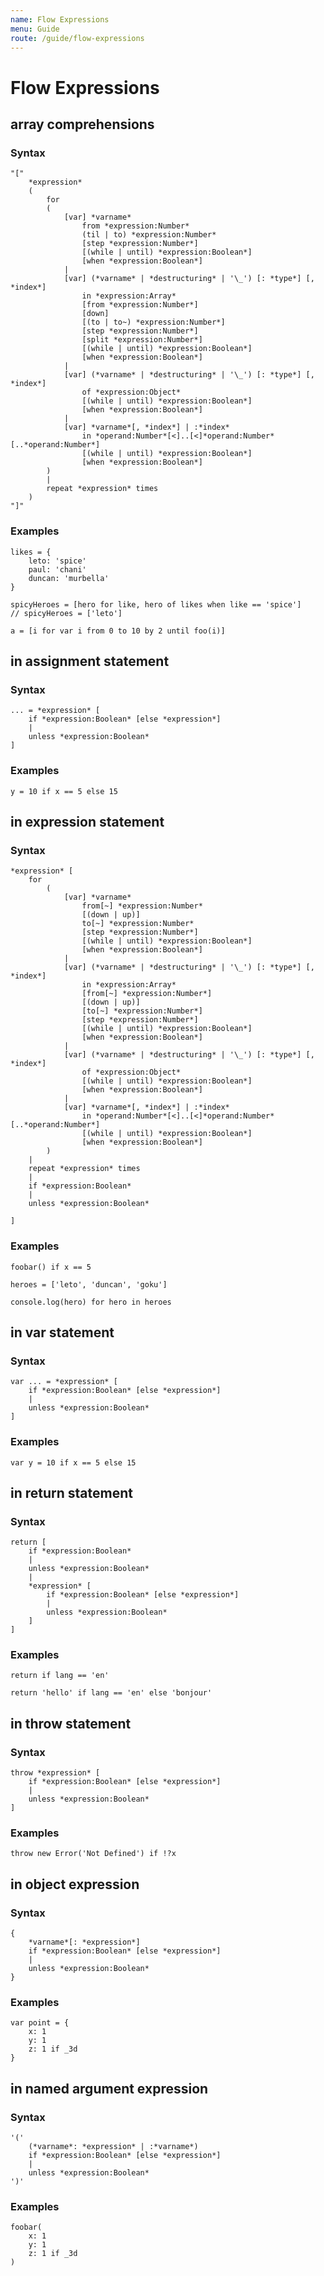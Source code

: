 ```yaml
---
name: Flow Expressions
menu: Guide
route: /guide/flow-expressions
---
```


# Flow Expressions

## array comprehensions

### Syntax

```syntax
"["
	*expression*
	(
		for
		(
			[var] *varname*
				from *expression:Number*
				(til | to) *expression:Number*
				[step *expression:Number*]
				[(while | until) *expression:Boolean*]
				[when *expression:Boolean*]
			|
			[var] (*varname* | *destructuring* | '\_') [: *type*] [, *index*]
				in *expression:Array*
				[from *expression:Number*]
				[down]
				[(to | to~) *expression:Number*]
				[step *expression:Number*]
				[split *expression:Number*]
				[(while | until) *expression:Boolean*]
				[when *expression:Boolean*]
			|
			[var] (*varname* | *destructuring* | '\_') [: *type*] [, *index*]
				of *expression:Object*
				[(while | until) *expression:Boolean*]
				[when *expression:Boolean*]
			|
			[var] *varname*[, *index*] | :*index*
				in *operand:Number*[<]..[<]*operand:Number*[..*operand:Number*]
				[(while | until) *expression:Boolean*]
				[when *expression:Boolean*]
		)
		|
		repeat *expression* times
	)
"]"
```

### Examples

```kaoscript
likes = {
	leto: 'spice'
	paul: 'chani'
	duncan: 'murbella'
}

spicyHeroes = [hero for like, hero of likes when like == 'spice']
// spicyHeroes = ['leto']
```

```kaoscript
a = [i for var i from 0 to 10 by 2 until foo(i)]
```

## in assignment statement

### Syntax

```syntax
... = *expression* [
	if *expression:Boolean* [else *expression*]
	|
	unless *expression:Boolean*
]
```

### Examples

```kaoscript
y = 10 if x == 5 else 15
```

## in expression statement

### Syntax

```syntax
*expression* [
	for
		(
			[var] *varname*
				from[~] *expression:Number*
				[(down | up)]
				to[~] *expression:Number*
				[step *expression:Number*]
				[(while | until) *expression:Boolean*]
				[when *expression:Boolean*]
			|
			[var] (*varname* | *destructuring* | '\_') [: *type*] [, *index*]
				in *expression:Array*
				[from[~] *expression:Number*]
				[(down | up)]
				[to[~] *expression:Number*]
				[step *expression:Number*]
				[(while | until) *expression:Boolean*]
				[when *expression:Boolean*]
			|
			[var] (*varname* | *destructuring* | '\_') [: *type*] [, *index*]
				of *expression:Object*
				[(while | until) *expression:Boolean*]
				[when *expression:Boolean*]
			|
			[var] *varname*[, *index*] | :*index*
				in *operand:Number*[<]..[<]*operand:Number*[..*operand:Number*]
				[(while | until) *expression:Boolean*]
				[when *expression:Boolean*]
		)
	|
	repeat *expression* times
	|
	if *expression:Boolean*
	|
	unless *expression:Boolean*

]
```

### Examples

```kaoscript
foobar() if x == 5
```

```kaoscript
heroes = ['leto', 'duncan', 'goku']

console.log(hero) for hero in heroes
```

## in var statement

### Syntax

```syntax
var ... = *expression* [
	if *expression:Boolean* [else *expression*]
	|
	unless *expression:Boolean*
]
```

### Examples

```kaoscript
var y = 10 if x == 5 else 15
```

## in return statement

### Syntax

```syntax
return [
	if *expression:Boolean*
	|
	unless *expression:Boolean*
	|
	*expression* [
		if *expression:Boolean* [else *expression*]
		|
		unless *expression:Boolean*
	]
]
```

### Examples

```kaoscript
return if lang == 'en'
```

```kaoscript
return 'hello' if lang == 'en' else 'bonjour'
```

## in throw statement

### Syntax

```syntax
throw *expression* [
	if *expression:Boolean* [else *expression*]
	|
	unless *expression:Boolean*
]
```

### Examples

```kaoscript
throw new Error('Not Defined') if !?x
```

## in object expression

### Syntax

```syntax
{
	*varname*[: *expression*]
	if *expression:Boolean* [else *expression*]
	|
	unless *expression:Boolean*
}
```

### Examples

```kaoscript
var point = {
	x: 1
	y: 1
	z: 1 if _3d
}
```

## in named argument expression

### Syntax

```syntax
'('
	(*varname*: *expression* | :*varname*)
	if *expression:Boolean* [else *expression*]
	|
	unless *expression:Boolean*
')'
```

### Examples

```kaoscript
foobar(
	x: 1
	y: 1
	z: 1 if _3d
)
```
